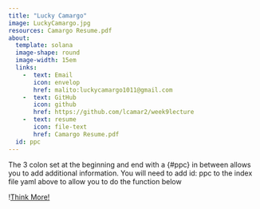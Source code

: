 ```yaml
---
title: "Lucky Camargo"
image: LuckyCamargo.jpg
resources: Camargo Resume.pdf
about: 
  template: solana
  image-shape: round
  image-width: 15em
  links: 
    -  text: Email
       icon: envelop
       href: malito:luckycamargo1011@gmail.com
    -  text: GitHub
       icon: github
       href: https://github.com/lcamar2/week9lecture
    -  text: resume
       icon: file-text
       href: Camargo Resume.pdf
  id: ppc
---
```


The 3 colon set at the beginning and end with a {#ppc} in between allows you to add additional information. You will need to add id: ppc to the index file yaml above to allow you to do the function below

:::{#ppc}

\![Think More!](pic2.png)

:::

